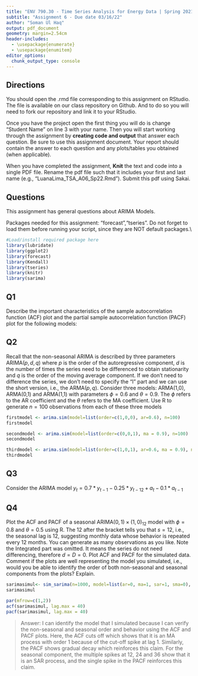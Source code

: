 ---
title: "ENV 790.30 - Time Series Analysis for Energy Data | Spring 2021"
subtitle: "Assignment 6 - Due date 03/16/22"
author: "Soman Ul Haq"
output: pdf_document
geometry: margin=2.54cm
header-includes:
  - \usepackage{enumerate}
  - \usepackage{enumitem}
editor_options: 
  chunk_output_type: console
---
  
## Directions
  
  You should open the .rmd file corresponding to this assignment on RStudio. The file is available on our class repository on Github. And to do so you will need to fork our repository and link it to your RStudio.  

Once you have the project open the first thing you will do is change "Student Name" on line 3 with your name. 
Then you will start working through the assignment by  **creating code and output** that answer each question. Be sure to use this assignment document. Your report should contain the answer to each question and any plots/tables you obtained (when applicable).

When you have completed the assignment, **Knit** the text and code into a single PDF file. Rename the pdf file such that it includes your first and last name (e.g., "LuanaLima_TSA_A06_Sp22.Rmd"). Submit this pdf using Sakai. 

## Questions 

This assignment has general questions about ARIMA Models. 

Packages needed for this assignment: "forecast","tseries". Do not forget to load them before running your script, since they are NOT default packages.\\

```{r packages}
#Load/install required package here
library(lubridate)
library(ggplot2)
library(forecast)  
library(Kendall)
library(tseries)
library(knitr)
library(sarima)


```


## Q1
Describe the important characteristics of the sample autocorrelation function (ACF) plot and the partial sample autocorrelation function (PACF) plot for the following models: 

\begin{enumerate}[label=(\alph*)]

\item AR(2)

> Answer: An AR process of order 1 will have these types of ACF and PACF: the ACF will decay exponentially with time whereas the PACF will be used to identify the order depending on where it cuts off. In this case, the PACF will cut off after the first two high bars.

\item MA(1)

> Answer: A Moving Average process of order 2 will have the following types of ACF and PACF: the ACF will show the order of the process depending on where it cuts off, and the PACF will decay exponentially and slowly. In this case, the ACF will cut off after the first high bar. 

\end{enumerate}

## Q2
Recall that the non-seasonal ARIMA is described by three parameters ARIMA$(p,d,q)$ where $p$ is the order of the autoregressive component, $d$ is the number of times the series need to be differenced to obtain stationarity and $q$ is the order of the moving average component. If we don't need to difference the series, we don't need to specify the "I" part and we can use the short version, i.e., the ARMA$(p,q)$. Consider three models: ARMA(1,0), ARMA(0,1) and ARMA(1,1) with parameters $\phi=0.6$ and $\theta= 0.9$. The $\phi$ refers to the AR coefficient and the $\theta$ refers to the MA coefficient. Use R to generate $n=100$ observations from each of these three models

```{r simulating ARMA models}

firstmodel <- arima.sim(model=list(order=c(1,0,0), ar=0.6), n=100)
firstmodel

secondmodel <- arima.sim(model=list(order=c(0,0,1), ma = 0.9), n=100)
secondmodel

thirdmodel <- arima.sim(model=list(order=c(1,0,1), ar=0.6, ma = 0.9), n=100)
thirdmodel
```


\begin{enumerate}[label=(\alph*)]

\item Plot the sample ACF for each of these models in one window to facilitate comparison (Hint: use command $par(mfrow=c(1,3))$ that divides the plotting window in three columns).  

```{r plotting ACFs}

par(mfrow=c(1,3))

acf(firstmodel, lag.max = 40)
acf(secondmodel, lag.max = 40)
acf(thirdmodel, lag.max = 40)


```


\item Plot the sample PACF for each of these models in one window to facilitate comparison.  

```{r plotting PACFs}

par(mfrow=c(1,3))

pacf(firstmodel, lag.max = 40)
pacf(secondmodel, lag.max = 40)
pacf(thirdmodel, lag.max = 40)



```

\item Look at the ACFs and PACFs. Imagine you had these plots for a data set and you were asked to identify the model, i.e., is it AR, MA or ARMA and the order of each component. Would you be identify them correctly? Explain your answer.

> Answer: It is possible to distinguish between the models by looking at their ACFs and PACFs in the following ways:
1) The PACF of Model 1 does not decay gradually but its ACF does gradually decay which shows that it is an AR series. Hence, its order can be checked by looking at its PACF cut off which happens at lag 1, and hence its order is 1.
2) The PACF of Model 2 decays gradually which shows a MA component in the series. Its order can be checked by its ACF plot which shows a cutoff after lag 2, and hence its order is 2.
3) The PACF of Model 3 shows a gradual decay in both ACF and PACF plots which shows the presence of both AR and MA components. It is unclear on how to determine its order by looking at the plots.

\item Compare the ACF and PACF values R computed with the theoretical values you provided for the coefficients. Do they match? Explain your answer.

> Answer: For Model-1, the PACF lag 1 cuts off at 0.6 which is equal to the AR coefficient that was entered in.


\item Increase number of observations to $n=1000$ and repeat parts (a)-(d).

```{r increasing n to 1000}
firstmodel2 <- arima.sim(model=list(order=c(1,0,0), ar=0.6), n=1000)
secondmodel2 <- arima.sim(model=list(order=c(0,0,1), ma = 0.9), n=1000)
thirdmodel2 <- arima.sim(model=list(order=c(1,0,1), ar=0.6, ma = 0.9), n=1000)


par(mfrow=c(1,3))

plot(firstmodel2)
plot(secondmodel2)
plot(thirdmodel2)

par(mfrow=c(1,3))

pacf(firstmodel2, lag.max = 40)
pacf(secondmodel2, lag.max = 40)
pacf(thirdmodel2, lag.max = 40)


par(mfrow=c(1,3))

acf(firstmodel2, lag.max = 40)
acf(secondmodel2, lag.max = 40)
acf(thirdmodel2, lag.max = 40)

```

\item Look at the ACFs and PACFs. Imagine you had these plots for a data set and you were asked to identify the model, i.e., is it AR, MA or ARMA and the order of each component. Would you be identify them correctly? Explain your answer.

> Answer: It is even more easy to distinguish between the AR and MA models because the pace of decay of the plots is much more evident now than it was with n=100. So the results from n=100 are felt even stronger in this iteration. 


\item Compare the ACF and PACF values R computed with the theoretical values you provided for the coefficients. Do they match? Explain your answer.

> Answer: For Model-1, the PACF lag 1 cuts off at near 0.6 which is equal to the AR coefficient that was entered in.

\end{enumerate}

## Q3

Consider the ARIMA model $y_t=0.7*y_{t-1}-0.25*y_{t-12}+a_t-0.1*a_{t-1}$

\begin{enumerate}[label=(\alph*)]

\item Identify the model using the notation ARIMA$(p,d,q)(P,D,Q)_ s$, i.e., identify the integers $p,d,q,P,D,Q,s$ (if possible) from the equation.

\item Also from the equation what are the values of the parameters, i.e., model coefficients. 

> Answer: SARIMA(1,0,1)(1,0,0)[12] SAR term = -0.25, phi=0.7, theta=0.1



\end{enumerate}
## Q4

Plot the ACF and PACF of a seasonal ARIMA$(0, 1)\times(1, 0)_{12}$ model with $\phi =0 .8$ and $\theta = 0.5$ using R. The $12$ after the bracket tells you that $s=12$, i.e., the seasonal lag is 12, suggesting monthly data whose behavior is repeated every 12 months. You can generate as many observations as you like. Note the Integrated part was omitted. It means the series do not need differencing, therefore $d=D=0$. Plot ACF and PACF for the simulated data. Comment if the plots are well representing the model you simulated, i.e., would you be able to identify the order of both non-seasonal and seasonal components from the plots? Explain.

```{r SARIMA simulation}

sarimasimul<- sim_sarima(n=1000, model=list(ar=0, ma=1, sar=1, sma=0), S=12)
sarimasimul

par(mfrow=c(1,2))
acf(sarimasimul, lag.max = 40)
pacf(sarimasimul, lag.max = 40)

```


> Answer: I can identify the model that I simulated because I can verify the non-seasonal and seasonal order and behavior using the ACF and PACF plots. Here, the ACF cuts off which shows that it is an MA process with order 1 because of the cut-off spike at lag 1. Similarly, the PACF shows gradual decay which reinforces this claim.
For the seasonal component, the multiple spikes at 12, 24 and 36 show that it is an SAR process, and the single spike in the PACF reinforces this claim. 

